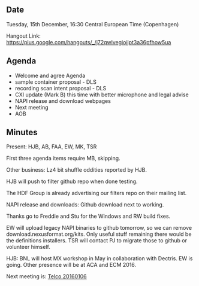 ==Date==

Tuesday, 15th December, 16:30 Central European Time (Copenhagen)

Hangout Link: https://plus.google.com/hangouts/_/j72qwlvegiojjpt3a36pfhow5ua

==Agenda==

* Welcome and agree Agenda
* sample container proposal - DLS
* recording scan intent proposal - DLS
* CXI update (Mark B) this time with better microphone and legal advise
* NAPI release and download webpages
* Next meeting
* AOB

==Minutes==

Present: HJB, AB, FAA, EW, MK, TSR

First three agenda items require MB, skipping.

Other business: Lz4 bit shuffle oddities reported by HJB.

HJB will push to filter github repo when done testing.

The HDF Group is already advertising our filters repo on their mailing list.

NAPI release and downloads: Github download next to working.

Thanks go to Freddie and Stu for the Windows and RW build fixes.

EW will upload legacy NAPI binaries to github tomorrow, so we can remove download.nexusformat.org/kits. 
Only useful stuff remaining there would be the definitions installers. TSR will contact PJ to migrate those to github or volunteer himself.

HJB: BNL will host MX workshop in May in collaboration with Dectris. EW is going. Other presence will be at ACA and ECM 2016.

Next meeting is: [[Telco 20160106]]